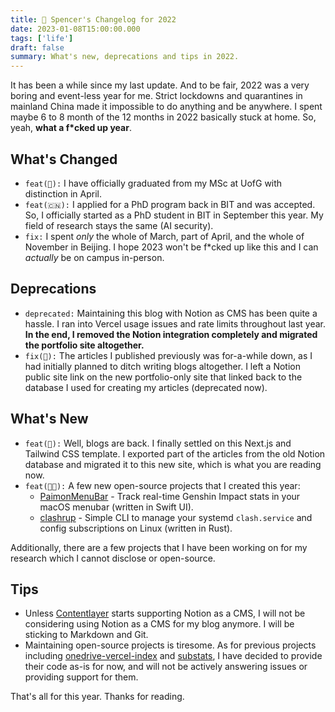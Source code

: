```yaml
---
title: 🥫 Spencer's Changelog for 2022
date: 2023-01-08T15:00:00.000
tags: ['life']
draft: false
summary: What's new, deprecations and tips in 2022.
---
```


It has been a while since my last update. And to be fair, 2022 was a very boring and event-less year for me. Strict
lockdowns and quarantines in mainland China made it impossible to do anything and be anywhere. I spent maybe 6 to 8
month of the 12 months in 2022 basically stuck at home. So, yeah, **what a f\*cked up year**.

## What's Changed

- `feat(🏴󠁧󠁢󠁳󠁣󠁴󠁿):` I have officially graduated from my MSc at UofG with distinction in April.
- `feat(🇨🇳):` I applied for a PhD program back in BIT and was accepted. So, I officially started as a PhD student in
  BIT in September this year. My field of research stays the same (AI security).
- `fix:` I spent _only_ the whole of March, part of April, and the whole of November in Beijing. I hope 2023 won't be
  f\*cked up like this and I can _actually_ be on campus in-person.

## Deprecations

- `deprecated:` Maintaining this blog with Notion as CMS has been quite a hassle. I ran into Vercel usage issues and
  rate limits throughout last year. **In the end, I removed the Notion integration completely and migrated the portfolio
  site altogether.**
- `fix(🚯):` The articles I published previously was for-a-while down, as I had initially planned to ditch writing blogs
  altogether. I left a Notion public site link on the new portfolio-only site that linked back to the database I used
  for creating my articles (deprecated now).

## What's New

- `feat(📝):` Well, blogs are back. I finally settled on this Next.js and Tailwind CSS template. I exported part of
  the articles from the old Notion database and migrated it to this new site, which is what you are reading now.
- `feat(👨‍💻):` A few new open-source projects that I created this year:
  - [PaimonMenuBar](https://github.com/spencerwooo/PaimonMenuBar) - Track real-time Genshin Impact stats in your macOS
    menubar (written in Swift UI).
  - [clashrup](https://github.com/spencerwooo/clashrup) - Simple CLI to manage your systemd `clash.service` and config
    subscriptions on Linux (written in Rust).

Additionally, there are a few projects that I have been working on for my research which I cannot disclose or
open-source.

## Tips

- Unless [Contentlayer](https://www.contentlayer.dev/) starts supporting Notion as a CMS, I will not be considering
  using Notion as a CMS for my blog anymore. I will be sticking to Markdown and Git.
- Maintaining open-source projects is tiresome. As for previous projects including
  [onedrive-vercel-index](https://github.com/spencerwooo/onedrive-vercel-index) and
  [substats](https://github.com/spencerwooo/substats), I have decided to provide their code as-is for now, and will not
  be actively answering issues or providing support for them.

That's all for this year. Thanks for reading.

